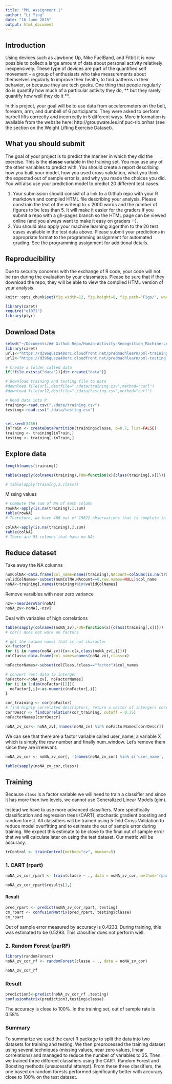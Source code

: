 ```yaml
---
title: "PML Assignment 1"
author: "Li Ying"
date: "16 June 2015"
output: html_document
---
```


## Introduction

Using devices such as Jawbone Up, Nike FuelBand, and Fitbit it is now possible to collect a large amount of data about personal activity relatively inexpensively. These type of devices are part of the quantified self movement – a group of enthusiasts who take measurements about themselves regularly to improve their health, to find patterns in their behavior, or because they are tech geeks. One thing that people regularly do is quantify how much of a particular activity they do, ** but they rarely quantify how well they do it **. 

In this project, your goal will be to use data from accelerometers on the belt, forearm, arm, and dumbell of 6 participants. They were asked to perform barbell lifts correctly and incorrectly in 5 different ways. More information is available from the website here: http://groupware.les.inf.puc-rio.br/har (see the section on the Weight Lifting Exercise Dataset). 

## What you should submit

The goal of your project is to predict the manner in which they did the exercise. This is the **classe** variable in the training set. You may use any of the other variables to predict with. You should create a report describing how you built your model, how you used cross validation, what you think the expected out of sample error is, and why you made the choices you did. You will also use your prediction model to predict 20 different test cases. 

1. Your submission should consist of a link to a Github repo with your R markdown and compiled HTML file describing your analysis. Please constrain the text of the writeup to < 2000 words and the number of figures to be less than 5. It will make it easier for the graders if you submit a repo with a gh-pages branch so the HTML page can be viewed online (and you always want to make it easy on graders :-).
2. You should also apply your machine learning algorithm to the 20 test cases available in the test data above. Please submit your predictions in appropriate format to the programming assignment for automated grading. See the programming assignment for additional details. 

## Reproducibility 

Due to security concerns with the exchange of R code, your code will not be run during the evaluation by your classmates. Please be sure that if they download the repo, they will be able to view the compiled HTML version of your analysis. 


```r
knitr::opts_chunk$set(fig.width=12, fig.height=8, fig.path='Figs/', warning=FALSE, message=FALSE)

library(caret)
require("e1071")
library(plyr)
```

## Download Data 
```r
setwd("~/Documents/## Github Repo/Human-Activity-Recognition_Machine-Learning")
library(caret)
url1<-"https://d396qusza40orc.cloudfront.net/predmachlearn/pml-training.csv"
url2<-"https://d396qusza40orc.cloudfront.net/predmachlearn/pml-testing.csv"

# Create a folder called data
if(!file.exists("data")){dir.create("data")}

# Download training and testing file to data 
#download.file(url1,destfile="./data/training.csv",method="curl")
#download.file(url2,destfile="./data/testing.csv",method="curl")

# Read data into R
training<-read.csv("./data/training.csv")
testing<-read.csv("./data/testing.csv")


set.seed(3456)
inTrain <- createDataPartition(training$classe, p=0.7, list=FALSE)
training <- training[inTrain,]
testing <- training[-inTrain,]

```

## Explore data 
```r
length(names(training))

table(sapply(colnames(training),FUN=function(x){class(training[,x])}))

# table(apply(training,2,class))
```

Missing values
```r
# Compute the sum of NA of each column
rowNA<-apply(is.na(training),1,sum)
table(rowNA)
# Therefore, we have 406 out of 19622 observations that is complete in every column

colNA<-apply(is.na(training),2,sum)
table(colNA)
# There are 93 columns that have no NAs
```

## Reduce dataset
Take away the NA columns
```r
numColNA<-data.frame(col_name=names(training),NAcount=colSums(is.na(training)),row.names=NULL)
validColNames<-subset(numColNA,NAcount==0,row.names=NULL)$col_name
noNA<-training[,names(training)%in%validColNames]
```

Remove varaibles with near zero variance
```r
nzv<-nearZeroVar(noNA)
noNA_zv<-noNA[,-nzv]
```

Deal with variables of high correlations
```r
table(sapply(colnames(noNA_zv),FUN=function(x){class(training[,x])}))
# cor() does not work on factors

# get the column names that is not character
x<-factor()
for (i in names(noNA_zv)){x<-c(x,class(noNA_zv[,i]))}                  
colClass<-data.frame(col_names=names(noNA_zv),class=x)

noFactorNames<-subset(colClass,!class=="factor")$col_names

# convert rest data to interger 
noFactor<-noNA_zv[, noFactorNames]
for (i in 1:dim(noFactor)[2]){
  noFactor[,i]<-as.numeric(noFactor[,i])
}

cor_training <- cor(noFactor)
# find highly correlated descriptors, return a vector of intergers correspondng to columns to remove to reduce pair-wise correlations
corrDescr <- findCorrelation(cor_training, cutoff = 0.75)
noFactorNames[corrDescr]

noNA_zv_cor<- noNA_zv[,!names(noNA_zv) %in% noFactorNames[corrDescr]]
```

We can see that there are a factor variable called user_name, a variable X which is simply the row number and finally num_window. Let’s remove them since they are irrelevant.
```r
noNA_zv_cor <- noNA_zv_cor[, !(names(noNA_zv_cor) %in% c('user_name', 'X', 'num_window'))]

table(sapply(noNA_zv_cor,class))
```


## Training
Because `class` is a factor variable we will need to train a classifier and since it has more than two levels, we cannot use Generalized Linear Models (glm). 

Instead we have to use more advanced classifiers. More specifically classification and regression trees (CART), stochastic gradient boosting and random forest. All classifiers will be trained using 5-fold Cross Validation to reduce model overfitting and to estimate the out of sample error during training. We expect this estimate to be close to the final out of sample error that we will calculate later on using the test dataset. Our metric will be accuracy.

```r
trControl <- trainControl(method="cv", number=5)
```

### 1. CART (rpart)
```r
noNA_zv_cor_rpart <- train(classe ~ ., data = noNA_zv_cor, method='rpart', trControl = trControl)

noNA_zv_cor_rpart$results[1,]
```

#### Result
```r
pred_rpart <- predict(noNA_zv_cor_rpart, testing)
cm_rpart <- confusionMatrix(pred_rpart, testing$classe)
cm_rpart
```

Out of sample error measured by accuracy is 0.4233. During training, this was estimated to be 0.5293. This classifier does not perform well.


### 2. Random Forest (parRF)
```r
library(randomForest)
noNA_zv_cor_rf <- randomForest(classe ~ ., data = noNA_zv_cor)

noNA_zv_cor_rf
```

### Result
```r
prediction3<-predict(noNA_zv_cor_rf ,testing)
confusionMatrix(prediction3,testing$classe)

```

The accuracy is close to 100%. In the training set, out of sample rate is 0.58%

### Summary
To summarize we used the caret R package to split the data into two datasets for training and testing. We then preprocessed the training dataset using several techniques (missing values, near zero values, linear correlations) and managed to reduce the number of variables to 35. Then we trained three different classifiers using the CART, Random Forest and Boosting methods (unsucessful attempt). From these three classifiers, the one based on random forests performed significantly better with accuracy close to 100% on the test dataset.






